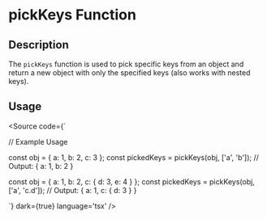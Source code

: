 
<Meta title='Utils/Object/pickKeys' />

# pickKeys Function

## Description

The `pickKeys` function is used to pick specific keys from an object and return a new object with only the specified keys (also works with nested keys).

## Usage


<Source code={`


// Example Usage

const obj = { a: 1, b: 2, c: 3 };
const pickedKeys = pickKeys(obj, ['a', 'b']);
// Output: { a: 1, b: 2 }

const obj = { a: 1, b: 2, c: { d: 3, e: 4 } };
const pickedKeys = pickKeys(obj, ['a', 'c.d']);
// Output: { a: 1, c: { d: 3 } }

`} dark={true} language='tsx' />
